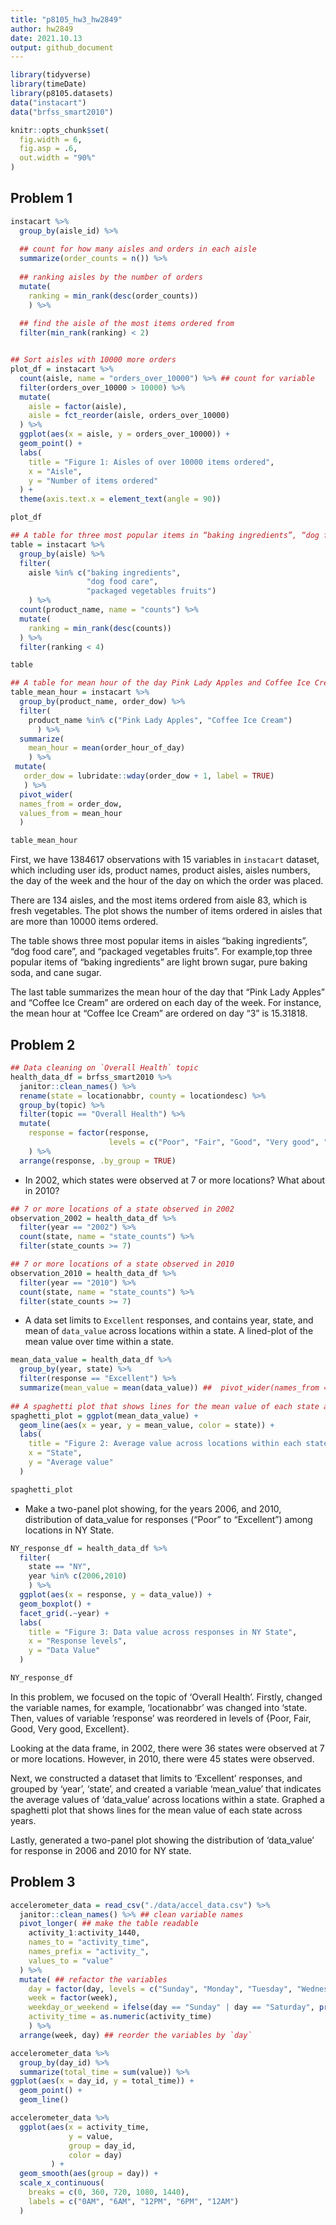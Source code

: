 ```yaml
---
title: "p8105_hw3_hw2849"
author: hw2849
date: 2021.10.13
output: github_document
---
```


```r
library(tidyverse)
library(timeDate)
library(p8105.datasets)
data("instacart")
data("brfss_smart2010")

knitr::opts_chunk$set(
  fig.width = 6,
  fig.asp = .6,
  out.width = "90%"
)
```

## Problem 1
```r
instacart %>% 
  group_by(aisle_id) %>% 
  
  ## count for how many aisles and orders in each aisle
  summarize(order_counts = n()) %>% 
  
  ## ranking aisles by the number of orders
  mutate(
    ranking = min_rank(desc(order_counts))
    ) %>% 
  
  ## find the aisle of the most items ordered from
  filter(min_rank(ranking) < 2)


## Sort aisles with 10000 more orders
plot_df = instacart %>% 
  count(aisle, name = "orders_over_10000") %>% ## count for variable
  filter(orders_over_10000 > 10000) %>% 
  mutate(
    aisle = factor(aisle),
    aisle = fct_reorder(aisle, orders_over_10000)
  ) %>% 
  ggplot(aes(x = aisle, y = orders_over_10000)) + 
  geom_point() + 
  labs(
    title = "Figure 1: Aisles of over 10000 items ordered",
    x = "Aisle",
    y = "Number of items ordered"
  ) + 
  theme(axis.text.x = element_text(angle = 90))

plot_df

## A table for three most popular items in “baking ingredients”, “dog food care”, and “packaged vegetables fruits”
table = instacart %>% 
  group_by(aisle) %>% 
  filter(
    aisle %in% c("baking ingredients", 
                 "dog food care", 
                 "packaged vegetables fruits")
    ) %>% 
  count(product_name, name = "counts") %>% 
  mutate(
    ranking = min_rank(desc(counts))
  ) %>% 
  filter(ranking < 4)

table

## A table for mean hour of the day Pink Lady Apples and Coffee Ice Cream
table_mean_hour = instacart %>% 
  group_by(product_name, order_dow) %>% 
  filter(
    product_name %in% c("Pink Lady Apples", "Coffee Ice Cream")
      ) %>% 
  summarize(
    mean_hour = mean(order_hour_of_day)
    ) %>% 
 mutate(
   order_dow = lubridate::wday(order_dow + 1, label = TRUE)
   ) %>% 
  pivot_wider(
  names_from = order_dow,
  values_from = mean_hour
  )

table_mean_hour

```

First, we have 1384617 observations with 15 variables in `instacart` dataset, which  including user ids, product names, product aisles, aisles numbers, the day of the week and the hour of the day on which the order was placed. 

There are 134 aisles, and the most items ordered from aisle 83, which is fresh vegetables. The plot shows the number of items ordered in aisles that are more than 10000 items ordered. 

The table shows three most popular items in aisles “baking ingredients”, “dog food care”, and “packaged vegetables fruits”. For example,top three popular items of "baking ingredients" are light brown sugar, pure baking soda, and cane sugar. 

The last table summarizes the mean hour of the day that "Pink Lady Apples" and "Coffee Ice Cream" are ordered on each day of the week. For instance, the mean hour at "Coffee Ice Cream" are ordered on day "3" is 15.31818. 

## Problem 2
```r
## Data cleaning on `Overall Health` topic
health_data_df = brfss_smart2010 %>% 
  janitor::clean_names() %>% 
  rename(state = locationabbr, county = locationdesc) %>% 
  group_by(topic) %>% 
  filter(topic == "Overall Health") %>% 
  mutate(
    response = factor(response, 
                      levels = c("Poor", "Fair", "Good", "Very good", "Excellent"))
    ) %>% 
  arrange(response, .by_group = TRUE) 

```

* In 2002, which states were observed at 7 or more locations? What about in 2010?
```r
## 7 or more locations of a state observed in 2002
observation_2002 = health_data_df %>% 
  filter(year == "2002") %>% 
  count(state, name = "state_counts") %>% 
  filter(state_counts >= 7)

## 7 or more locations of a state observed in 2010
observation_2010 = health_data_df %>% 
  filter(year == "2010") %>% 
  count(state, name = "state_counts") %>% 
  filter(state_counts >= 7)

```

* A data set limits to `Excellent` responses, and contains year, state, and mean of `data_value` across locations within a state. A lined-plot of the mean value over time within a state.

```r
mean_data_value = health_data_df %>% 
  group_by(year, state) %>% 
  filter(response == "Excellent") %>% 
  summarize(mean_value = mean(data_value)) ##  pivot_wider(names_from = year, values_from = mean_value) 
  
## A spaghetti plot that shows lines for the mean value of each state across years
spaghetti_plot = ggplot(mean_data_value) + 
  geom_line(aes(x = year, y = mean_value, color = state)) + 
  labs(
    title = "Figure 2: Average value across locations within each state over years",
    x = "State",
    y = "Average value"
  )

spaghetti_plot
```

* Make a two-panel plot showing, for the years 2006, and 2010, distribution of data_value for responses (“Poor” to “Excellent”) among locations in NY State.
```r
NY_response_df = health_data_df %>%
  filter(
    state == "NY", 
    year %in% c(2006,2010)
    ) %>% 
  ggplot(aes(x = response, y = data_value)) + 
  geom_boxplot() + 
  facet_grid(.~year) + 
  labs(
    title = "Figure 3: Data value across responses in NY State", 
    x = "Response levels",
    y = "Data Value"
  ) 

NY_response_df
```

In this problem, we focused on the topic of 'Overall Health'. Firstly, changed the variable names, for example, 'locationabbr' was changed into 'state. Then, values of variable 'response' was reordered in levels of {Poor, Fair, Good, Very good, Excellent}. 

Looking at the data frame, in 2002, there were 36 states were observed at 7 or more locations. However, in 2010, there were 45 states were observed. 

Next, we constructed a dataset that limits to 'Excellent' responses, and grouped by 'year', 'state', and created a variable 'mean_value' that indicates the average values of 'data_value' across locations within a state. Graphed a spaghetti plot that shows lines for the mean value of each state across years. 

Lastly, generated a two-panel plot showing the distribution of 'data_value' for response in 2006 and 2010 for NY state. 

## Problem 3
```r
accelerometer_data = read_csv("./data/accel_data.csv") %>% 
  janitor::clean_names() %>% ## clean variable names
  pivot_longer( ## make the table readable
    activity_1:activity_1440,
    names_to = "activity_time",
    names_prefix = "activity_",
    values_to = "value"
  ) %>% 
  mutate( ## refactor the variables
    day = factor(day, levels = c("Sunday", "Monday", "Tuesday", "Wednesday", "Thursday", "Friday", "Saturday")), 
    week = factor(week), 
    weekday_or_weekend = ifelse(day == "Sunday" | day == "Saturday", print("Weekend"), print("Weekday")), ## a new variable whether weekend/weekday
    activity_time = as.numeric(activity_time)
    ) %>% 
  arrange(week, day) ## reorder the variables by `day`
```


```r
accelerometer_data %>% 
  group_by(day_id) %>% 
  summarize(total_time = sum(value)) %>% 
ggplot(aes(x = day_id, y = total_time)) + 
  geom_point() + 
  geom_line()
```


```r
accelerometer_data %>% 
  ggplot(aes(x = activity_time, 
             y = value, 
             group = day_id, 
             color = day)
         ) +  
  geom_smooth(aes(group = day)) + 
  scale_x_continuous(
    breaks = c(0, 360, 720, 1080, 1440),
    labels = c("0AM", "6AM", "12PM", "6PM", "12AM")
  )
```


